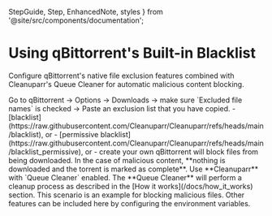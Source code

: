   StepGuide,
  Step,
  EnhancedNote,
  styles
} from '@site/src/components/documentation';

# Using qBittorrent's Built-in Blacklist

Configure qBittorrent's native file exclusion features combined with Cleanuparr's Queue Cleaner for automatic malicious content blocking.

<div className={styles.documentationPage}>

<div className={styles.section}>

<StepGuide>
  <Step title="Configure qBittorrent Exclusions">
    Go to qBittorrent → Options → Downloads → make sure `Excluded file names` is checked → Paste an exclusion list that you have copied.
    - [blacklist](https://raw.githubusercontent.com/Cleanuparr/Cleanuparr/refs/heads/main/blacklist), or
    - [permissive blacklist](https://raw.githubusercontent.com/Cleanuparr/Cleanuparr/refs/heads/main/blacklist_permissive), or
    - create your own
  </Step>

  <Step title="qBittorrent Processing">
    qBittorrent will block files from being downloaded. In the case of malicious content, **nothing is downloaded and the torrent is marked as complete**.
  </Step>

  <Step title="Enable Cleanuparr Queue Cleaner">
    Use **Cleanuparr** with `Queue Cleaner` enabled.
  </Step>

  <Step title="Automated Cleanup">
    The **Queue Cleaner** will perform a cleanup process as described in the [How it works](/docs/how_it_works) section.
  </Step>
</StepGuide>

<EnhancedNote>
This scenario is an example for blocking malicious files. Other features can be included here by configuring the environment variables.
</EnhancedNote>

</div>

</div>